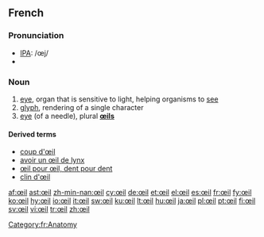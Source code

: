 ==French==
=== Pronunciation ===
*[[IPA]]: /œj/
*{{audio|Fr-Oeil-fr-Paris.ogg|Audio (FR)}}

=== Noun ===
{{fr-noun|pl=yeux|m}}

# [[eye]], organ that is sensitive to light, helping organisms to [[see]]
# [[glyph]], rendering of a single character
# [[eye]] (of a needle), plural '''[[œils]]'''
====Derived terms====
*[[coup d'œil]]
*[[avoir un œil de lynx]]
*[[œil pour œil, dent pour dent]]
*[[clin|clin d'œil]]

[[Category:fr:Anatomy]]

[[af:œil]]
[[ast:œil]]
[[zh-min-nan:œil]]
[[cy:œil]]
[[de:œil]]
[[et:œil]]
[[el:œil]]
[[es:œil]]
[[fr:œil]]
[[fy:œil]]
[[ko:œil]]
[[hy:œil]]
[[io:œil]]
[[it:œil]]
[[sw:œil]]
[[ku:œil]]
[[lt:œil]]
[[hu:œil]]
[[ja:œil]]
[[pl:œil]]
[[pt:œil]]
[[fi:œil]]
[[sv:œil]]
[[vi:œil]]
[[tr:œil]]
[[zh:œil]]